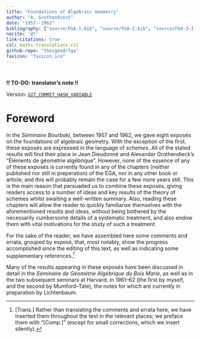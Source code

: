 ```yaml
--- 
title: "Foundations of Algebraic Geometry"
author: "A. Grothendieck"
date: "1957--1962"
bibliography: ["source/FGA-1.bib", "source/FGA-2.bib", "source/FGA-3-I.bib", "source/FGA-3-II.bib", "source/FGA-3-III.bib", "source/FGA-3-IV.bib", "source/FGA-3-V.bib", "source/FGA-3-VI.bib"]
nocite: '@*'
link-citations: true
csl: maths-translations.csl
github-repo: "thosgood/fga"
favicon: "favicon.ico"
---
```


# {-}

**!! TO-DO: translator's note !!**

Version: [`GIT_COMMIT_HASH_VARIABLE`](https://github.com/thosgood/translations/commit/GIT_COMMIT_HASH_VARIABLE)

# Foreword {-}

In the _Séminaire Bourbaki_, between 1957 and 1962, we gave eight exposés on the foundations of algebraic geometry.
With the exception of the first, these exposés are expressed in the language of _schemes_.
All of the stated results will find their place in Jean Dieudonné and Alexander Grothendieck's "Éléments de géométrie algébrique".
However, none of the essence of any of these exposés is currently found in any of the chapters (neither published nor still in preperation) of the EGA, nor in any other book or article, and this will probably remain the case for a few more years still.
This is the main reason that persuaded us to combine these exposés, giving readers access to a number of ideas and key results of the theory of schemes whilst awaiting a well-written summary.
Also, reading these chapters will allow the reader to quickly familiarise themselves with the aforementioned results and ideas, without being bothered by the necessarily cumbersome details of a systematic treatment, and also endow them with vital motivations for the study of such a treatment.

For the sake of the reader, we have assembled here some comments and errata, grouped by exposé, that, most notably, show the progress accomplished since the editing of this text, as well as indicating some supplementary references.^[[Trans.] Rather than translating the comments and errata here, we have inserted them throughout the text in the relevant places; we preface them with "[Comp.]" (except for small corrections, which we insert silently).]

Many of the results appearing in these exposés have been discussed in detail in the _Séminaire de Géométrie Algébrique du Bois Marie_, as well as in the two subsequent seminars at Harvard, in 1961--62 (the first by myself, and the second by Mumford--Tate), the notes for which are currently in preparation by Lichtenbaum.
